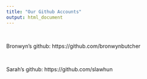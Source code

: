 ```yaml
---
title: "Our Github Accounts"
output: html_document
---
```


<br>

Bronwyn's github: https://github.com/bronwynbutcher

<br>

Sarah's github: https://github.com/slawhun


